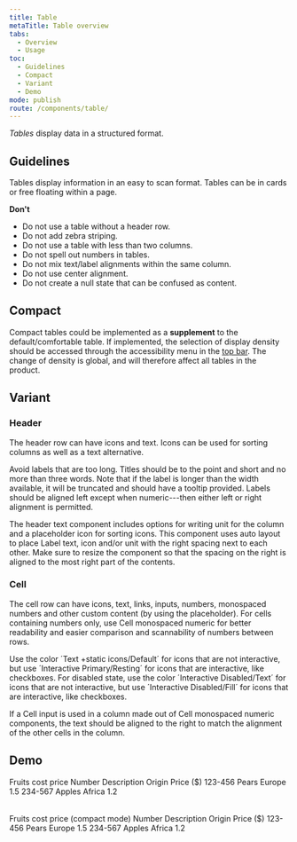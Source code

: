 ```yaml
---
title: Table
metaTitle: Table overview
tabs:
  - Overview
  - Usage
toc:
  - Guidelines
  - Compact
  - Variant
  - Demo
mode: publish
route: /components/table/
---
```



_Tables_ display data in a structured format.

<!--One to two sentences as an introduction to the component-->

## Guidelines

<!--List how to use it, sizes, widths, grid interactions, color allowances -->

Tables display information in an easy to scan format. Tables can be in cards or free floating within a page.

**Don't**

<!--Bullet point list if needed -->

- Do not use a table without a header row.
- Do not add zebra striping.
- Do not use a table with less than two columns.
- Do not spell out numbers in tables.
- Do not mix text/label alignments within the same column.
- Do not use center alignment.
- Do not create a null state that can be confused as content.

## Compact

Compact tables could be implemented as a **supplement** to the default/comfortable table. If implemented, the selection of display density should be accessed through the accessibility menu in the [top bar](https://eds.equinor.com/components/navigation-top-bar/). The change of density is global, and will therefore affect all tables in the product. 

## Variant

<!--One ### heading per frame in Figma, explaining each component in that frame. One 'content' section per variation if needed -->

### Header

The header row can have icons and text. Icons can be used for sorting columns as well as a text alternative.

Avoid labels that are too long. Titles should be to the point and short and no more than three words. Note that if the label is longer than the width available, it will be truncated and should have a tooltip provided. Labels should be aligned left except when numeric---then either left or right alignment is permitted.

The header text component includes options for writing unit for the column and a placeholder icon for sorting icons. This component uses auto layout to place Label text, icon and/or unit with the right spacing next to each other. Make sure to resize the component so that the spacing on the right is aligned to the most right part of the contents.

<FigmaImage
  url="https://www.figma.com/file/0bGXR2sCwMVSDNyyzu5BXrO5/UI%E2%80%94User-Interface?node-id=17481%3A1541"
  alt="Figma design of table header"
/>

### Cell

The cell row can have icons, text, links, inputs, numbers, monospaced numbers and other custom content (by using the placeholder). For cells containing numbers only, use Cell monospaced numeric for better readability and easier comparison and scannability of numbers between rows.

Use the color ´Text +static icons/Default´ for icons that are not interactive, but use ´Interactive Primary/Resting´ for icons that are interactive, like checkboxes.
For disabled state, use the color ´Interactive Disabled/Text´ for icons that are not interactive, but use ´Interactive Disabled/Fill´ for icons that are interactive, like checkboxes.

If a Cell input is used in a column made out of Cell monospaced numeric components, the text should be aligned to the right to match the alignment of the other cells in the column. 


<FigmaImage
  url="https://www.figma.com/file/0bGXR2sCwMVSDNyyzu5BXrO5/UI%E2%80%94User-Interface?node-id=17481%3A1541"
  alt="Figma design of table cell"
/>


## Demo

<Playground>
  <Table>
    <Table.Caption>
      <Typography variant="h3">Fruits cost price</Typography>
    </Table.Caption>
    <Table.Head>
      <Table.Row>
        <Table.Cell scope="col">
          Number
        </Table.Cell>
        <Table.Cell scope="col">
          Description
        </Table.Cell>
        <Table.Cell scope="col">
         Origin
        </Table.Cell>
        <Table.Cell scope="col">
        Price 
        <Typography group="input" as="span" variant="label" color="currentColor">
          ($)
        </Typography>
        </Table.Cell>
      </Table.Row>
    </Table.Head>
    <Table.Body>
      <Table.Row>
        <Table.Cell variant="numeric">123-456</Table.Cell>
        <Table.Cell>Pears</Table.Cell>
        <Table.Cell>Europe</Table.Cell>
        <Table.Cell variant="numeric">1.5</Table.Cell>
      </Table.Row>
      <Table.Row>
        <Table.Cell variant="numeric">234-567</Table.Cell>
        <Table.Cell>Apples</Table.Cell>
        <Table.Cell>Africa</Table.Cell>
        <Table.Cell variant="numeric">1.2</Table.Cell>
      </Table.Row>
    </Table.Body>
  </Table>

   <Table density="compact" style={{marginTop: '2rem'}}>
    <Table.Caption>
      <Typography variant="h3">Fruits cost price (compact mode)</Typography>
    </Table.Caption>
    <Table.Head>
      <Table.Row>
        <Table.Cell scope="col">
          Number
        </Table.Cell>
        <Table.Cell scope="col">
          Description
        </Table.Cell>
        <Table.Cell scope="col">
         Origin
        </Table.Cell>
        <Table.Cell scope="col">
        Price 
        <Typography group="input" variant="label" as="span" color="currentColor">
          ($)
        </Typography>
        </Table.Cell>
      </Table.Row>
    </Table.Head>
    <Table.Body>
      <Table.Row>
        <Table.Cell variant="numeric">123-456</Table.Cell>
        <Table.Cell>Pears</Table.Cell>
        <Table.Cell>Europe</Table.Cell>
        <Table.Cell variant="numeric">1.5</Table.Cell>
      </Table.Row>
      <Table.Row>
        <Table.Cell variant="numeric">234-567</Table.Cell>
        <Table.Cell>Apples</Table.Cell>
        <Table.Cell>Africa</Table.Cell>
        <Table.Cell variant="numeric">1.2</Table.Cell>
      </Table.Row>
    </Table.Body>
  </Table>
</Playground>
